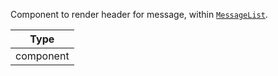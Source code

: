 Component to render header for message, within [`MessageList`](../../../../ui-components/message_list.mdx).

| Type      |
| --------- |
| component |
